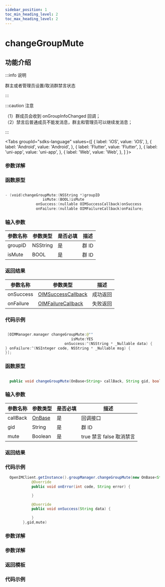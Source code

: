 ```yaml
---
sidebar_position: 1
toc_min_heading_level: 2
toc_max_heading_level: 2
---
```


# changeGroupMute

## 功能介绍

:::info 说明

群主或者管理员设置/取消群禁言状态

:::

:::caution 注意

（1）群成员会收到 onGroupInfoChanged 回调；  
（2）禁言后普通成员不能发消息，群主和管理员可以继续发消息；

:::

<Tabs
groupId="sdks-language"
values={[
{ label: 'iOS', value: 'iOS', },
{ label: 'Android', value: 'Android', },
{ label: 'Flutter', value: 'Flutter', },
{ label: 'uni-app', value: 'uni-app', },
{ label: 'Web', value: 'Web', },
]
}>

<TabItem value="Flutter">

### 参数详解

</TabItem>

<TabItem value="iOS">

### 函数原型

```swift showLineNumbers

- (void)changeGroupMute:(NSString *)groupID
                 isMute:(BOOL)isMute
              onSuccess:(nullable OIMSuccessCallback)onSuccess
              onFailure:(nullable OIMFailureCallback)onFailure;

```

### 输入参数

| 参数名称 | 参数类型 | 是否必填 | 描述  |
| -------- | -------- | -------- | ----- |
| groupID  | NSString | 是       | 群 ID |
| isMute   | BOOL     | 是       | 群 ID |

### 返回结果

| 参数名称  | 参数类型                                               | 描述     |
| --------- | ------------------------------------------------------ | -------- |
| onSuccess | [OIMSuccessCallback](docs/sdks/Callback/onSuccess.mdx) | 成功返回 |
| onFailure | [OIMFailureCallback](docs/sdks/Callback/onError.mdx)   | 失败返回 |

### 代码示例

```swift showLineNumbers

 [OIMManager.manager changeGroupMute:@""
                              isMute:YES
                           onSuccess:^(NSString * _Nullable data) {
} onFailure:^(NSInteger code, NSString * _Nullable msg) {
}];

```

</TabItem>

<TabItem value="Android">

### 函数原型

```java showLineNumbers

  public void changeGroupMute(OnBase<String> callBack, String gid, boolean mute)

```

### 输入参数

| 参数名称 | 参数类型 | 是否必填 | 描述    |
| -------- | -------- | -------- | ------- |
| callBack   | [OnBase](docs/sdks/Callback/onBase.mdx) | 是       |  回调接口|
| gid      | String  | 是       | 群 ID                   |
| mute | Boolean | 是       | true 禁言 false 取消禁言|

### 返回结果


### 代码示例

```java showLineNumbers
  OpenIMClient.getInstance().groupManager.changeGroupMute(new OnBase<String>() {
            @Override
            public void onError(int code, String error) {

            }

            @Override
            public void onSuccess(String data) {

            }
        },gid,mute)

```


</TabItem>

<TabItem value="Web">

### 参数详解

</TabItem>

<TabItem value="uni-app">

### 参数详解

### 返回模板

### 代码示例

</TabItem>

</Tabs>
